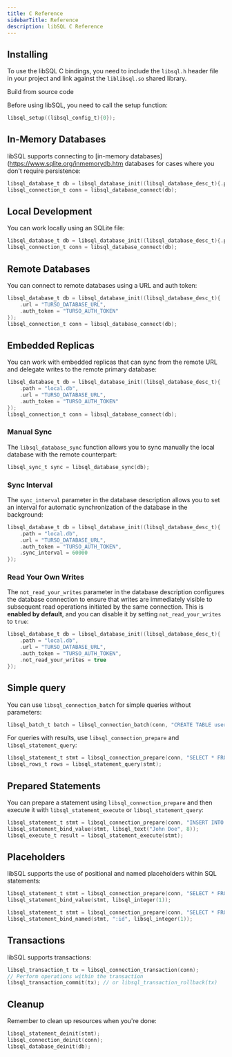 ```yaml
---
title: C Reference
sidebarTitle: Reference
description: libSQL C Reference
---
```


<Snippet file="technical-preview-banner.mdx" />

## Installing

To use the libSQL C bindings, you need to include the `libsql.h` header file in your project and link against the `liblibsql.so` shared library.

<Card title="libSQL C" href="https://github.com/tursodatabase/libsql">
  Build from source code
</Card>

Before using libSQL, you need to call the setup function:

```c
libsql_setup((libsql_config_t){0});
```

## In-Memory Databases

libSQL supports connecting to [in-memory
databases](https://www.sqlite.org/inmemorydb.htm databases for cases where you don't require persistence:

```c
libsql_database_t db = libsql_database_init((libsql_database_desc_t){.path = ":memory:"});
libsql_connection_t conn = libsql_database_connect(db);
```

## Local Development

You can work locally using an SQLite file:

```c
libsql_database_t db = libsql_database_init((libsql_database_desc_t){.path = "local.db"});
libsql_connection_t conn = libsql_database_connect(db);
```

## Remote Databases

You can connect to remote databases using a URL and auth token:

```c
libsql_database_t db = libsql_database_init((libsql_database_desc_t){
    .url = "TURSO_DATABASE_URL",
    .auth_token = "TURSO_AUTH_TOKEN"
});
libsql_connection_t conn = libsql_database_connect(db);
```

## Embedded Replicas

You can work with embedded replicas that can sync from the remote URL and delegate writes to the remote primary database:

```c
libsql_database_t db = libsql_database_init((libsql_database_desc_t){
    .path = "local.db",
    .url = "TURSO_DATABASE_URL",
    .auth_token = "TURSO_AUTH_TOKEN"
});
libsql_connection_t conn = libsql_database_connect(db);
```

### Manual Sync

The `libsql_database_sync` function allows you to sync manually the local database with the remote counterpart:

```c
libsql_sync_t sync = libsql_database_sync(db);
```

### Sync Interval

The `sync_interval` parameter in the database description allows you to set an interval for automatic synchronization of the database in the background:

```c
libsql_database_t db = libsql_database_init((libsql_database_desc_t){
    .path = "local.db",
    .url = "TURSO_DATABASE_URL",
    .auth_token = "TURSO_AUTH_TOKEN",
    .sync_interval = 60000
});
```

### Read Your Own Writes

The `not_read_your_writes` parameter in the database description configures the database connection to ensure that writes are immediately visible to subsequent read operations initiated by the same connection. This is **enabled by default**, and you can disable it by setting `not_read_your_writes` to `true`:

```c
libsql_database_t db = libsql_database_init((libsql_database_desc_t){
    .path = "local.db",
    .url = "TURSO_DATABASE_URL",
    .auth_token = "TURSO_AUTH_TOKEN",
    .not_read_your_writes = true
});
```

## Simple query

You can use `libsql_connection_batch` for simple queries without parameters:

```c
libsql_batch_t batch = libsql_connection_batch(conn, "CREATE TABLE users (id INTEGER PRIMARY KEY, name TEXT)");
```

For queries with results, use `libsql_connection_prepare` and `libsql_statement_query`:

```c
libsql_statement_t stmt = libsql_connection_prepare(conn, "SELECT * FROM users");
libsql_rows_t rows = libsql_statement_query(stmt);
```

## Prepared Statements

You can prepare a statement using `libsql_connection_prepare` and then execute it with `libsql_statement_execute` or `libsql_statement_query`:

```c
libsql_statement_t stmt = libsql_connection_prepare(conn, "INSERT INTO users (name) VALUES (?)");
libsql_statement_bind_value(stmt, libsql_text("John Doe", 8));
libsql_execute_t result = libsql_statement_execute(stmt);
```

## Placeholders

libSQL supports the use of positional and named placeholders within SQL statements:

<CodeGroup>

```c Positional
libsql_statement_t stmt = libsql_connection_prepare(conn, "SELECT * FROM users WHERE id = ?");
libsql_statement_bind_value(stmt, libsql_integer(1));
```

```c Named
libsql_statement_t stmt = libsql_connection_prepare(conn, "SELECT * FROM users WHERE id = :id");
libsql_statement_bind_named(stmt, ":id", libsql_integer(1));
```

</CodeGroup>

## Transactions

libSQL supports transactions:

```c
libsql_transaction_t tx = libsql_connection_transaction(conn);
// Perform operations within the transaction
libsql_transaction_commit(tx); // or libsql_transaction_rollback(tx)
```

## Cleanup

Remember to clean up resources when you're done:

```c
libsql_statement_deinit(stmt);
libsql_connection_deinit(conn);
libsql_database_deinit(db);
```
